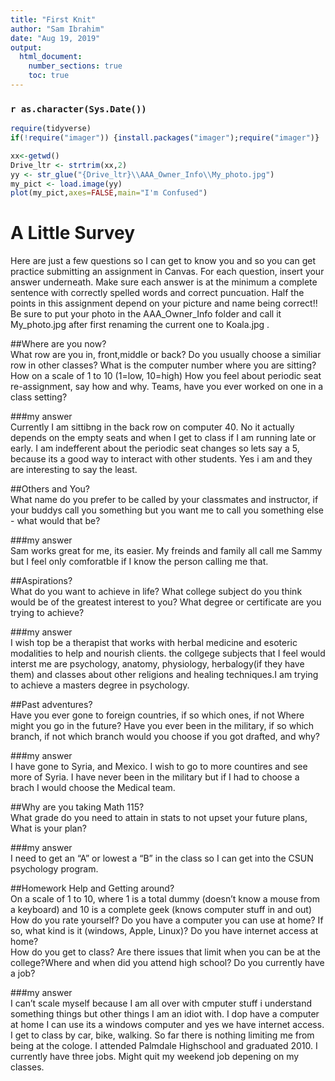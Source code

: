 ---
title: "First Knit"
author: "Sam Ibrahim"
date: "Aug 19, 2019"
output: 
  html_document:
    number_sections: true
    toc: true
---

### `r as.character(Sys.Date())`

```{r include=FALSE,echo=FALSE}
require(tidyverse)
if(!require("imager")) {install.packages("imager");require("imager")}

```

```{r echo=FALSE,out.width='100%'}
xx<-getwd()
Drive_ltr <- strtrim(xx,2)
yy <- str_glue("{Drive_ltr}\\AAA_Owner_Info\\My_photo.jpg")
my_pict <- load.image(yy)
plot(my_pict,axes=FALSE,main="I'm Confused")
```

# A Little Survey

Here are just a few questions so I can get to know you and so you can get practice submitting an assignment in Canvas.  For each question, insert your answer underneath. Make sure each answer is at the minimum a complete sentence with correctly spelled words and correct puncuation. Half the points in this assignment depend on your picture and name being correct!!  Be sure to put your photo in the AAA_Owner_Info folder and call it My_photo.jpg after first renaming the current one to Koala.jpg . 

##Where are you now?  
What row are you in, front,middle or back?  Do you usually choose a similiar row in other classes? What is the computer number where you are sitting?  How on a scale of 1 to 10 (1=low, 10=high) How you feel about periodic seat re-assignment, say how and why. Teams, have you ever worked on one in a class setting?  

###my answer     
 Currently I am sittibng in the back row on computer 40. No it actually depends on the empty seats and when I get to class if I am running late or early. I am indefferent about the periodic seat changes so lets say a 5, because its a good way to interact with other students. Yes i am and they are interesting to say the least. 
   
     


##Others and You?   
What name do you prefer to be called by your classmates and instructor, if your buddys call you something but you want me to call you something else - what would that be? 

###my answer     
 Sam works great for me, its easier. My freinds and family all call me Sammy but I feel only comforatble if I know the person calling me that. 
   
 




##Aspirations?   
What do you want to achieve in life?  What college subject do you think would be of the greatest interest to you? What degree or certificate are you trying to achieve?

###my answer     
  I wish top be a therapist that works with herbal medicine and esoteric modalities to help and nourish clients. the collgege subjects that I feel would interst me are psychology, anatomy, physiology, herbalogy(if they have them) and classes about other religions and healing techniques.I am trying to achieve a masters degree in psychology.
  
  




##Past adventures?  
Have you ever gone to foreign countries, if so which ones, if not Where might you go in the future?  Have you ever been in the military, if so which branch, if not which branch would you choose if you got drafted, and why?

###my answer     
  I have gone to Syria, and Mexico. I wish to go to more countires and see more of Syria. I have never been in the military but if I had to choose a brach I would choose the Medical team.
   
  




##Why are you taking Math 115?  
What grade do you need to attain in stats to not upset your future plans, What is your plan?
 

###my answer     
 I need to get an "A" or lowest a "B" in the class so I can get into the CSUN psychology program.    
   
 





##Homework Help and Getting around?  
On a scale of 1 to 10, where 1 is a total dummy (doesn't know a mouse from a keyboard) and 10 is a complete geek (knows computer stuff in and out) How do you rate yourself?  Do you have a computer you can use at home? If so, what kind is it (windows, Apple, Linux)? Do you have internet access at home?  
How do you get to class? Are there issues that limit when you can be at the college?Where and when did you attend high school?  Do you currently have a job?

###my answer   
  I can't scale myself because I am all over with cmputer stuff i understand something things but other things I am an idiot with. I dop have a computer at home I can use its a windows computer and yes we have internet access. I get to class by car, bike, walking. So far there is nothing limiting me from being at the cologe. I attended Palmdale Highschool and graduated 2010. I currently have three jobs. Might quit my weekend job depening on my classes.
  




